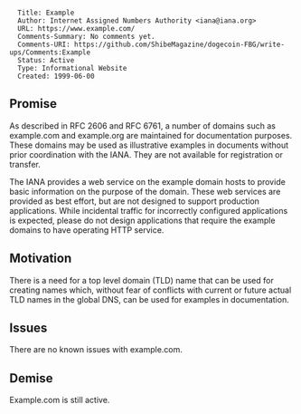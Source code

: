<pre> 
  Title: Example
  Author: Internet Assigned Numbers Authority <iana@iana.org>
  URL: https://www.example.com/
  Comments-Summary: No comments yet.
  Comments-URI: https://github.com/ShibeMagazine/dogecoin-FBG/write-ups/Comments:Example
  Status: Active
  Type: Informational Website
  Created: 1999-06-00
</pre>

==Promise==

As described in RFC 2606 and RFC 6761, a number of domains such as example.com and example.org are maintained for documentation purposes. These domains may be used as illustrative examples in documents without prior coordination with the IANA. They are not available for registration or transfer.

The IANA provides a web service on the example domain hosts to provide basic information on the purpose of the domain. These web services are provided as best effort, but are not designed to support production applications. While incidental traffic for incorrectly configured applications is expected, please do not design applications that require the example domains to have operating HTTP service.

==Motivation==

There is a need for a top level domain (TLD) name that can be used for creating names which, without fear of conflicts with current or future actual TLD names in the global DNS, can be used for examples in documentation.

==Issues==

There are no known issues with example.com.

==Demise==

Example.com is still active.
